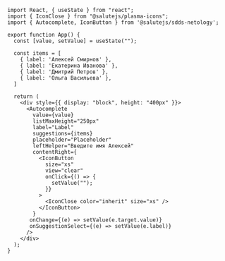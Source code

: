 ```tsx live
import React, { useState } from "react";
import { IconClose } from "@salutejs/plasma-icons";
import { Autocomplete, IconButton } from '@salutejs/sdds-netology';

export function App() {
  const [value, setValue] = useState("");

  const items = [
    { label: 'Алексей Смирнов' },
    { label: 'Екатерина Иванова' },
    { label: 'Дмитрий Петров' },
    { label: 'Ольга Васильева' },
  ]

  return (
    <div style={{ display: "block", height: "400px" }}>
      <Autocomplete
        value={value}
        listMaxHeight="250px"
        label="Label"
        suggestions={items}
        placeholder="Placeholder"
        leftHelper="Введите имя Алексей"
        contentRight={
          <IconButton
            size="xs"
            view="clear"
            onClick={() => {
              setValue("");
            }}
          >
            <IconClose color="inherit" size="xs" />
          </IconButton>
        }
       onChange={(e) => setValue(e.target.value)}
       onSuggestionSelect={(e) => setValue(e.label)}
      />
    </div>
  );
}
```
